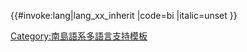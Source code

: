 <includeonly>{{#invoke:lang|lang_xx_inherit
|code=bi
|italic=unset
}}</includeonly><noinclude>
{{Documentation|Template:Lang-x/doc}}
[[Category:南島語系多語言支持模板]]
</noinclude>